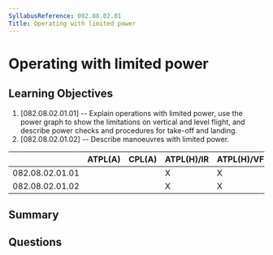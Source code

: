 ```yaml
---
SyllabusReference: 082.08.02.01
Title: Operating with limited power
---
```


# Operating with limited power

## Learning Objectives

1. [082.08.02.01.01] -- Explain operations with limited power, use the power graph to show the limitations on vertical and level flight, and describe power checks and procedures for take-off and landing.
2. [082.08.02.01.02] -- Describe manoeuvres with limited power.


|                 | ATPL(A) | CPL(A) | ATPL(H)/IR | ATPL(H)/VFR | CPL(H) | IR | CBIR(A) |
|-----------------|---------|--------|------------|-------------|--------|----|---------|
| 082.08.02.01.01 |         |        |      X     |      X      |   X    |    |         |
| 082.08.02.01.02 |         |        |      X     |      X      |   X    |    |         |

## Summary

## Questions
